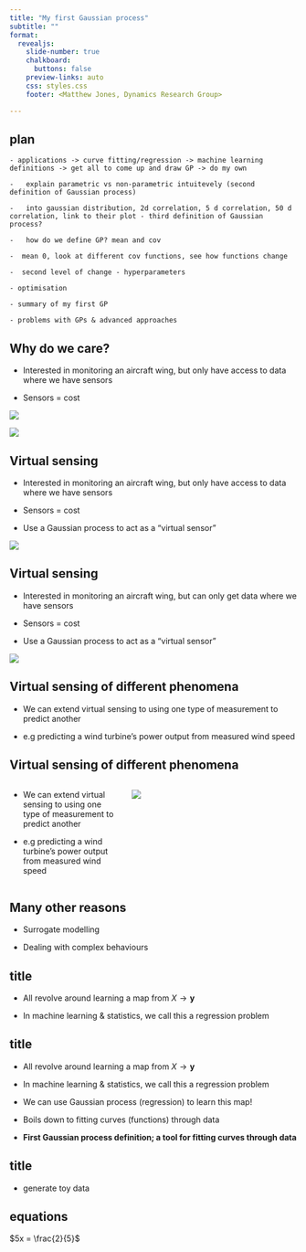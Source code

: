 ```yaml
---
title: "My first Gaussian process"
subtitle: ""
format:
  revealjs: 
    slide-number: true
    chalkboard: 
      buttons: false
    preview-links: auto
    css: styles.css
    footer: <Matthew Jones, Dynamics Research Group>

---
```


## plan


    - applications -> curve fitting/regression -> machine learning definitions -> get all to come up and draw GP -> do my own

    -   explain parametric vs non-parametric intuitevely (second definition of Gaussian process)

    -   into gaussian distribution, 2d correlation, 5 d correlation, 50 d correlation, link to their plot - third definition of Gaussian process?

    -   how do we define GP? mean and cov

    -  mean 0, look at different cov functions, see how functions change
    
    -  second level of change - hyperparameters
    
    - optimisation

    - summary of my first GP

    - problems with GPs & advanced approaches


## Why do we care?

- Interested in monitoring an aircraft wing, but only have access to data where we have sensors

- Sensors = cost 

::: {layout-ncol=2}

![](figs/aircraft%20wing/hawk.jpg)

![](figs/aircraft%20wing/hawk-sens.jpg)

:::


## Virtual sensing

- Interested in monitoring an aircraft wing, but only have access to data where we have sensors

- Sensors = cost 

- Use a Gaussian process to act as a "virtual sensor"

![](figs/aircraft%20wing/wing.png)


## Virtual sensing

- Interested in monitoring an aircraft wing, but can only get data where we have sensors

- Sensors = cost 

- Use a Gaussian process to act as a "virtual sensor"

![](figs/aircraft%20wing/wing-vs.png)

## Virtual sensing of different phenomena

- We can extend virtual sensing to using one type of measurement to predict another

- e.g predicting a wind turbine's power output from measured wind speed 


## Virtual sensing of different phenomena

:::: {.columns}

::: {.column width="40%"}
- We can extend virtual sensing to using one type of measurement to predict another

- e.g predicting a wind turbine's power output from measured wind speed 
:::

::: {.column width="60%"}
![](figs/powerCurve.png)
:::

::::

## Many other reasons

- Surrogate modelling

- Dealing with complex behaviours

## title

- All revolve around learning a map from $X \rightarrow \mathbf{y}$

- In machine learning & statistics, we call this a regression problem



## title

- All revolve around learning a map from $X \rightarrow \mathbf{y}$

- In machine learning & statistics, we call this a regression problem

- We can use Gaussian process (regression) to learn this map!

- Boils down to fitting curves (functions) through data

- **First Gaussian process definition; a tool for fitting curves through data**

## title

- generate toy data 






## equations

$5x = \frac{2}{5}$ 



